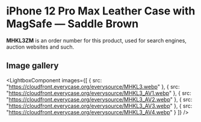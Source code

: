 
# iPhone 12 Pro Max Leather Case with MagSafe — Saddle Brown

<Callout type='info' emoji='👉🏻'>**MHKL3ZM** is an order number for this product, used for search engines, auction websites and such.</Callout>

## Image gallery

<LightboxComponent
    images={[
      {
        src: "https://cloudfront.everycase.org/everysource/MHKL3.webp"
      },
      {
        src: "https://cloudfront.everycase.org/everysource/MHKL3_AV1.webp"
      },
      {
        src: "https://cloudfront.everycase.org/everysource/MHKL3_AV2.webp"
      },
      {
        src: "https://cloudfront.everycase.org/everysource/MHKL3_AV3.webp"
      },
      {
        src: "https://cloudfront.everycase.org/everysource/MHKL3_AV4.webp"
      }
    ]}
  />
